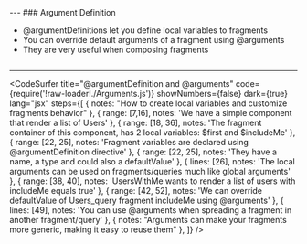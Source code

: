 


<Head>
  <title>Relay Modern Deep Dive Course</title>
</Head>

<Cover />
---
### Argument Definition
<ul>
  <Appear>
    <li>@argumentDefinitions let you define local variables to fragments</li>
    <li>You can override default arguments of a fragment using @arguments</li>
    <li>They are very useful when composing fragments</li>
  </Appear>
</ul>

```notes
```
---
<CodeSurfer
  title="@argumentDefinition and @arguments"
  code={require('!raw-loader!./Arguments.js')}
  showNumbers={false}
  dark={true}
  lang="jsx"
  steps={[
    { notes: "How to create local variables and customize fragments behavior" },
    { range: [7,16], notes: 'We have a simple component that render a list of Users' },
    { range: [18, 36], notes: 'The fragment container of this component, has 2 local variables: $first and $includeMe' },
    { range: [22, 25], notes: 'Fragment variables are declared using @argumentDefinition directive' },
    { range: [22, 25], notes: 'They have a name, a type and could also a defaultValue' },
    { lines: [26], notes: 'The local arguments can be used on fragments/queries much like global arguments' },
    { range: [38, 40], notes: 'UsersWithMe wants to render a list of users with includeMe equals true' },
    { range: [42, 52], notes: 'We can override defaultValue of Users_query fragment includeMe using @arguments' },
    { lines: [49], notes: 'You can use @arguments when spreading a fragment in another fragment/query' },
    { notes: "Arguments can make your fragments more generic, making it easy to reuse them" },
  ]}
/>
